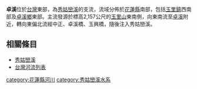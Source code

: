 {{Otheruses|卓溪鄉|卓溪鄉|subject=[[河川|河川]]|other=與卓溪同名[[行政區|行政區]]}}
{{Infobox river
| river_name = 卓溪
| image_name = Lakulaku River.jpg
| image_size = 300px
| caption    = 卓溪流經[[玉里鎮|玉里鎮]]
| origin     = [[玉里山|玉里山]]東南側
| mouth      = 卓溪橋、玉興橋附近
| progression = [[秀姑巒溪|秀姑巒溪]]
| basin_countries = {{ROC}}
| location  = [[花蓮縣|花蓮縣]][[玉里鎮|玉里鎮]]、[[卓溪鄉|卓溪鄉]]
| length    = 
| elevation = {{convert|2,157|m|0}}
| mouth_elevation = {{convert|113|m|0}}
| discharge = 
| watershed = 
}}
'''卓溪'''位於[[台灣|台灣]]東部，為[[秀姑巒溪|秀姑巒溪]]的支流，流域分佈於[[花蓮縣|花蓮縣]]南部，包括[[玉里鎮|玉里鎮]]西南部及[[卓溪鄉|卓溪鄉]]東部。主流發源於標高2,157公尺的[[玉里山|玉里山]]東南側，向東南流至[[卓溪鄉|卓溪]]附近，轉向東偏北流經中正、卓溪橋、玉興橋，隨後注入秀姑巒溪。

==相關條目==
*[[秀姑巒溪|秀姑巒溪]]
*[[台灣河流列表|台灣河流列表]] 

{{台灣河流}}
[[category:花蓮縣河川|category:花蓮縣河川]]
[[category:秀姑巒溪水系|category:秀姑巒溪水系]]